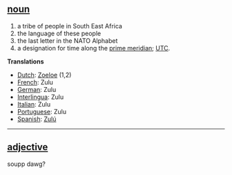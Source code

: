 ==[[noun]]==
# a tribe of people in South East Africa
# the language of these people
# the last letter in the NATO Alphabet
#a designation for time along the [[prime meridian]]; [[UTC]].


'''Translations'''
*[[Dutch]]: [[Zoeloe]] (1,2)
*[[French]]: Zulu
*[[German]]: Zulu
*[[Interlingua]]: Zulu
*[[Italian]]: Zulu
*[[Portuguese]]: Zulu
*[[Spanish]]: [[Zulú]]

----

== [[adjective]] ==
soupp dawg?
